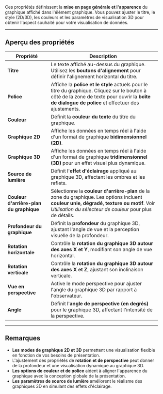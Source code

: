 Ces propriétés définissent la **mise en page générale et l'apparence** du graphique affiché dans l'élément graphique. Vous pouvez ajuster le titre, le style (2D/3D), les couleurs et les paramètres de visualisation 3D pour obtenir l'aspect souhaité pour votre visualisation de données.

***

## **Aperçu des propriétés**

| **Propriété**                           | **Description**                                                                                                                                                                                       |
| --------------------------------------- | ----------------------------------------------------------------------------------------------------------------------------------------------------------------------------------------------------- |
| **Titre**                               | Le texte affiché au-dessus du graphique. Utilisez les **boutons d'alignement** pour définir l'alignement horizontal du titre.                                                                         |
| **Police**                              | Affiche la **police et le style** actuels pour le titre du graphique. Cliquez sur le bouton à côté de la zone de texte pour ouvrir la **boîte de dialogue de police** et effectuer des ajustements.   |
| **Couleur**                             | Définit la **couleur du texte** du titre du graphique.                                                                                                                                                |
| **Graphique 2D**                        | Affiche les données en temps réel à l'aide d'un format de graphique **bidimensionnel (2D)**.                                                                                                          |
| **Graphique 3D**                        | Affiche les données en temps réel à l'aide d'un format de graphique **tridimensionnel (3D)** pour un effet visuel plus dynamique.                                                                     |
| **Source de lumière**                   | Définit l'**effet d'éclairage** appliqué au graphique 3D, affectant les ombres et les reflets.                                                                                                        |
| **Couleur d'arrière-plan du graphique** | Sélectionne la **couleur d'arrière-plan** de la zone du graphique. Les options incluent **couleur unie, dégradé, texture ou motif**. Voir *Utilisation du sélecteur de couleur* pour plus de détails. |
| **Profondeur du graphique**             | Définit la **profondeur** du graphique 3D, ajustant l'angle de vue et la perception visuelle de la profondeur.                                                                                        |
| **Rotation horizontale**                | Contrôle la **rotation du graphique 3D autour des axes X et Y**, modifiant son angle de vue horizontal.                                                                                               |
| **Rotation verticale**                  | Contrôle la **rotation du graphique 3D autour des axes X et Z**, ajustant son inclinaison verticale.                                                                                                  |
| **Vue en perspective**                  | Active le mode perspective pour ajuster l'angle du graphique 3D par rapport à l'observateur.                                                                                                          |
| **Angle**                               | Définit l'**angle de perspective (en degrés)** pour le graphique 3D, affectant l'intensité de la perspective.                                                                                         |

***

## **Remarques**

* **Les modes de graphique 2D et 3D** permettent une visualisation flexible en fonction de vos besoins de présentation.
* L'ajustement des propriétés de **rotation et de perspective** peut donner de la profondeur et une visualisation dynamique au graphique 3D.
* **Les options de couleur et de police** aident à aligner l'apparence du graphique avec la conception globale de la présentation.
* **Les paramètres de source de lumière** améliorent le réalisme des graphiques 3D en simulant des effets d'éclairage.
